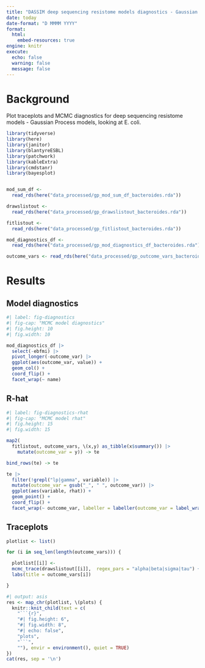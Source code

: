 ```yaml
---
title: "DASSIM deep sequencing resistome models diagnostics - Gaussian Process models: E coli"
date: today
date-format: "D MMMM YYYY"
format:
  html:
    embed-resources: true
engine: knitr
execute:
  echo: false
  warning: false
  message: false
---
```


# Background

Plot traceplots and MCMC diagnostics for deep sequencing resistome models -
Gaussian Process models, looking at E. coli.

```r

library(tidyverse)
library(here)
library(janitor)
library(blantyreESBL)
library(patchwork)
library(kableExtra)
library(cmdstanr)
library(bayesplot)


mod_sum_df <- 
  read_rds(here("data_processed/gp_mod_sum_df_bacteroides.rda"))

drawslistout <- 
  read_rds(here("data_processed/gp_drawslistout_bacteroides.rda"))

fitlistout <-
  read_rds(here("data_processed/gp_fitlistout_bacteroides.rda"))

mod_diagnostics_df <-
  read_rds(here("data_processed/gp_mod_diagnostics_df_bacteroides.rda"))

outcome_vars <- read_rds(here("data_processed/gp_outcome_vars_bacteroides.rda"))

```

# Results

## Model diagnostics

```r
#| label: fig-diagnostics
#| fig-cap: "MCMC model diagnostics"
#| fig.height: 10
#| fig.width: 10

mod_diagnostics_df |>
  select(-ebfmi) |>
  pivot_longer(-outcome_var) |>
  ggplot(aes(outcome_var, value)) +
  geom_col() +
  coord_flip() + 
  facet_wrap(~ name)

```
## R-hat

```r
#| label: fig-diagnostics-rhat
#| fig-cap: "MCMC model rhat"
#| fig.height: 15
#| fig.width: 15

map2(
  fitlistout, outcome_vars, \(x,y) as_tibble(x$summary()) |> 
    mutate(outcome_var = y)) -> te

bind_rows(te) -> te

te |> 
  filter(!grepl("lp|gamma", variable)) |>
  mutate(outcome_var = gsub("_", " ", outcome_var)) |>
  ggplot(aes(variable, rhat)) +
  geom_point() +
  coord_flip() +
  facet_wrap(~ outcome_var, labeller = labeller(outcome_var = label_wrap_gen(25))) 

```

## Traceplots

```r
plotlist <- list()

for (i in seq_len(length(outcome_vars))) {

  plotlist[[i]] <- 
  mcmc_trace(drawslistout[[i]],  regex_pars = "alpha|beta|sigma|tau") +
  labs(title = outcome_vars[i])

}


```


```r
#| output: asis
res <- map_chr(plotlist, \(plots) {
  knitr::knit_child(text = c(
    "```{r}",
    "#| fig.height: 6",
    "#| fig.width: 8",
    "#| echo: false",
    "plots",
    "```",
    ""), envir = environment(), quiet = TRUE)
})
cat(res, sep = '\n')
```

